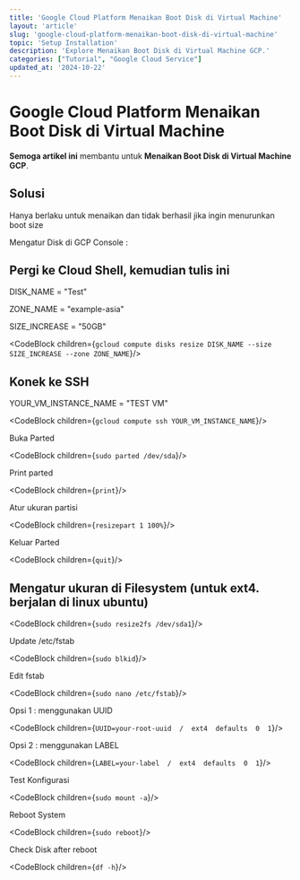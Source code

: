 ```yaml
---
title: 'Google Cloud Platform Menaikan Boot Disk di Virtual Machine'
layout: 'article'
slug: 'google-cloud-platform-menaikan-boot-disk-di-virtual-machine'
topic: 'Setup Installation'
description: 'Explore Menaikan Boot Disk di Virtual Machine GCP.'
categories: ["Tutorial", "Google Cloud Service"]
updated_at: '2024-10-22'
---
```



<ArticleHeader>

# Google Cloud Platform Menaikan Boot Disk di Virtual Machine

<strong className="text-brand-blue-medium">Semoga artikel ini</strong> membantu untuk <strong className="text-brand-purple">Menaikan Boot Disk di Virtual Machine GCP</strong>.

</ArticleHeader>

<ArticleContent>

## Solusi

Hanya berlaku untuk menaikan dan tidak berhasil jika ingin menurunkan boot size

Mengatur Disk di GCP Console :

## Pergi ke Cloud Shell, kemudian tulis ini

DISK_NAME = "Test"

ZONE_NAME = "example-asia"

SIZE_INCREASE = "50GB"

<CodeBlock children={`gcloud compute disks resize DISK_NAME --size SIZE_INCREASE --zone ZONE_NAME`}/>

## Konek ke SSH

YOUR_VM_INSTANCE_NAME = "TEST VM"

<CodeBlock children={`gcloud compute ssh YOUR_VM_INSTANCE_NAME`}/>

Buka Parted

<CodeBlock children={`sudo parted /dev/sda`}/>

Print parted

<CodeBlock children={`print`}/>

Atur ukuran partisi

<CodeBlock children={`resizepart 1 100%`}/>

Keluar Parted

<CodeBlock children={`quit`}/>

## Mengatur ukuran di Filesystem (untuk ext4. berjalan di linux ubuntu)

<CodeBlock children={`sudo resize2fs /dev/sda1`}/>

Update /etc/fstab

<CodeBlock children={`sudo blkid`}/>

Edit fstab

<CodeBlock children={`sudo nano /etc/fstab`}/>

Opsi 1 : menggunakan UUID

<CodeBlock children={`UUID=your-root-uuid  /  ext4  defaults  0  1`}/>

Opsi 2 : menggunakan LABEL

<CodeBlock children={`LABEL=your-label  /  ext4  defaults  0  1`}/>

Test Konfigurasi

<CodeBlock children={`sudo mount -a`}/>

Reboot System

<CodeBlock children={`sudo reboot`}/>

Check Disk after reboot

<CodeBlock children={`df -h`}/>


</ArticleContent>

